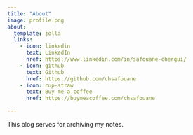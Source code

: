 ```yaml
---
title: "About"
image: profile.png
about:
  template: jolla
  links:
    - icon: linkedin
      text: LinkedIn
      href: https://www.linkedin.com/in/safouane-chergui/
    - icon: github
      text: Github
      href: https://github.com/chsafouane
    - icon: cup-straw
      text: Buy me a coffee
      href: https://buymeacoffee.com/chsafouane

---
```


This blog serves for archiving my notes.